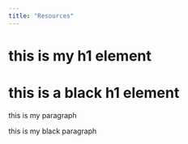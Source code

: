 ```yaml
---
title: "Resources"
---
```


<h1> this is my h1 element</h>
<h1 class="title"> this is a black h1 element </h1>
<p>this is my paragraph</p>
<p class ="title"> this is my black paragraph</p>